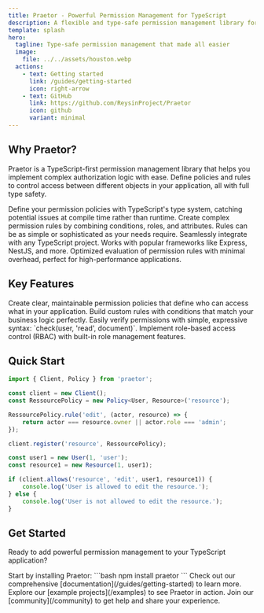 ```yaml
---
title: Praetor - Powerful Permission Management for TypeScript
description: A flexible and type-safe permission management library for TypeScript applications
template: splash
hero:
  tagline: Type-safe permission management that made all easier
  image:
    file: ../../assets/houston.webp
  actions:
    - text: Getting started
      link: /guides/getting-started
      icon: right-arrow
    - text: GitHub
      link: https://github.com/ReysinProject/Praetor
      icon: github
      variant: minimal
---
```



## Why Praetor?

Praetor is a TypeScript-first permission management library that helps you implement complex authorization logic with ease. Define policies and rules to control access between different objects in your application, all with full type safety.

<CardGrid stagger>
    <Card title="Type-Safe Policies" icon="shield">
        Define your permission policies with TypeScript's type system, catching potential issues at compile time rather than runtime.
    </Card>
    <Card title="Flexible Rules" icon="puzzle">
        Create complex permission rules by combining conditions, roles, and attributes. Rules can be as simple or sophisticated as your needs require.
    </Card>
    <Card title="Easy Integration" icon="rocket">
        Seamlessly integrate with any TypeScript project. Works with popular frameworks like Express, NestJS, and more.
    </Card>
    <Card title="Performance First" icon="speed">
        Optimized evaluation of permission rules with minimal overhead, perfect for high-performance applications.
    </Card>
</CardGrid>

## Key Features

<CardGrid stagger>
    <Card title="Define Policies" icon="document">
        Create clear, maintainable permission policies that define who can access what in your application.
    </Card>
    <Card title="Custom Rules" icon="setting">
        Build custom rules with conditions that match your business logic perfectly.
    </Card>
    <Card title="Permission Checking" icon="check">
        Easily verify permissions with simple, expressive syntax: `check(user, 'read', document)`.
    </Card>
    <Card title="Role Management" icon="users">
        Implement role-based access control (RBAC) with built-in role management features.
    </Card>
</CardGrid>

## Quick Start

```typescript
import { Client, Policy } from 'praetor';

const client = new Client();
const RessourcePolicy = new Policy<User, Resource>('resource');

RessourcePolicy.rule('edit', (actor, resource) => {
    return actor === resource.owner || actor.role === 'admin';
});

client.register('resource', RessourcePolicy);

const user1 = new User(1, 'user');
const resource1 = new Resource(1, user1);

if (client.allows('resource', 'edit', user1, resource1)) {
    console.log('User is allowed to edit the resource.');
} else {
    console.log('User is not allowed to edit the resource.');
}
```

## Get Started

Ready to add powerful permission management to your TypeScript application?

<CardGrid stagger>
    <Card title="Installation" icon="add-document">
        Start by installing Praetor:
        ```bash
        npm install praetor
        ```
    </Card>
    <Card title="Documentation" icon="open-book">
        Check out our comprehensive [documentation](/guides/getting-started) to learn more.
    </Card>
    <Card title="Examples" icon="list">
        Explore our [example projects](/examples) to see Praetor in action.
    </Card>
    <Card title="Community" icon="discord">
        Join our [community](/community) to get help and share your experience.
    </Card>
</CardGrid>
